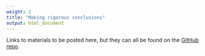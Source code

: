 ```yaml
---
weight: 2
title: "Making rigorous conclusions"
output: html_document
---
```


Links to materials to be posted here, but they can all be found on the 
[GitHub repo](https://github.com/rstudio-education/datascience-box).
